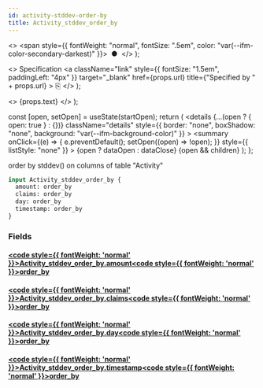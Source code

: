```yaml
---
id: activity-stddev-order-by
title: Activity_stddev_order_by
---
```


<head>
  <meta content="noindex" name="robots" />
  <meta charset="utf-8" />
</head>

  <>
    <span style={{ fontWeight: "normal", fontSize: ".5em", color: "var(--ifm-color-secondary-darkest)" }}>
      &nbsp;●&nbsp;
    </span>
  </>
);

  <>
    Specification
    <a
      className="link"
      style={{ fontSize: "1.5em", paddingLeft: "4px" }}
      target="_blank"
      href={props.url}
      title={"Specified by " + props.url}
    >
      ⎘
    </a>
  </>
);

  <>
    <span className={props.class}>{props.text}</span>
  </>
);


  const [open, setOpen] = useState(startOpen);
  return (
    <details
      {...(open ? { open: true } : {})}
      className="details"
      style={{ border: "none", boxShadow: "none", background: "var(--ifm-background-color)" }}
    >
      <summary
        onClick={(e) => {
          e.preventDefault();
          setOpen((open) => !open);
        }}
        style={{ listStyle: "none" }}
      >
        {open ? dataOpen : dataClose}
      </summary>
      {open && children}
    </details>
  );
};

order by stddev() on columns of table "Activity"

```graphql
input Activity_stddev_order_by {
  amount: order_by
  claims: order_by
  day: order_by
  timestamp: order_by
}
```

### Fields

#### [<code style={{ fontWeight: 'normal' }}>Activity_stddev_order_by.<b>amount</b></code>](#)<Bullet />[<code style={{ fontWeight: 'normal' }}><b>order_by</b></code>](/docs/api/airdrops/graphql/envio/enums/order-by.mdx) <Badge class="badge badge--secondary " text="enum"/>

#### [<code style={{ fontWeight: 'normal' }}>Activity_stddev_order_by.<b>claims</b></code>](#)<Bullet />[<code style={{ fontWeight: 'normal' }}><b>order_by</b></code>](/docs/api/airdrops/graphql/envio/enums/order-by.mdx) <Badge class="badge badge--secondary " text="enum"/>

#### [<code style={{ fontWeight: 'normal' }}>Activity_stddev_order_by.<b>day</b></code>](#)<Bullet />[<code style={{ fontWeight: 'normal' }}><b>order_by</b></code>](/docs/api/airdrops/graphql/envio/enums/order-by.mdx) <Badge class="badge badge--secondary " text="enum"/>

#### [<code style={{ fontWeight: 'normal' }}>Activity_stddev_order_by.<b>timestamp</b></code>](#)<Bullet />[<code style={{ fontWeight: 'normal' }}><b>order_by</b></code>](/docs/api/airdrops/graphql/envio/enums/order-by.mdx) <Badge class="badge badge--secondary " text="enum"/>
